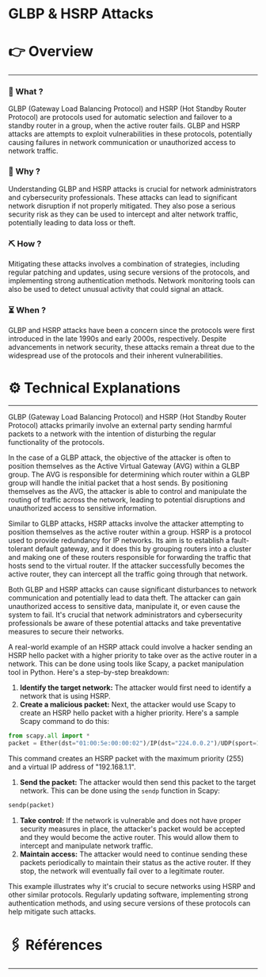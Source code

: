 # GLBP & HSRP Attacks


# 👉 Overview

---

### 👀 What ?

GLBP (Gateway Load Balancing Protocol) and HSRP (Hot Standby Router Protocol) are protocols used for automatic selection and failover to a standby router in a group, when the active router fails. GLBP and HSRP attacks are attempts to exploit vulnerabilities in these protocols, potentially causing failures in network communication or unauthorized access to network traffic.


### 🧐 Why ?

Understanding GLBP and HSRP attacks is crucial for network administrators and cybersecurity professionals. These attacks can lead to significant network disruption if not properly mitigated. They also pose a serious security risk as they can be used to intercept and alter network traffic, potentially leading to data loss or theft.


### ⛏️ How ?

Mitigating these attacks involves a combination of strategies, including regular patching and updates, using secure versions of the protocols, and implementing strong authentication methods. Network monitoring tools can also be used to detect unusual activity that could signal an attack.


### ⏳ When ?

GLBP and HSRP attacks have been a concern since the protocols were first introduced in the late 1990s and early 2000s, respectively. Despite advancements in network security, these attacks remain a threat due to the widespread use of the protocols and their inherent vulnerabilities.


# ⚙️ Technical Explanations

---

GLBP (Gateway Load Balancing Protocol) and HSRP (Hot Standby Router Protocol) attacks primarily involve an external party sending harmful packets to a network with the intention of disturbing the regular functionality of the protocols.

In the case of a GLBP attack, the objective of the attacker is often to position themselves as the Active Virtual Gateway (AVG) within a GLBP group. The AVG is responsible for determining which router within a GLBP group will handle the initial packet that a host sends. By positioning themselves as the AVG, the attacker is able to control and manipulate the routing of traffic across the network, leading to potential disruptions and unauthorized access to sensitive information.

Similar to GLBP attacks, HSRP attacks involve the attacker attempting to position themselves as the active router within a group. HSRP is a protocol used to provide redundancy for IP networks. Its aim is to establish a fault-tolerant default gateway, and it does this by grouping routers into a cluster and making one of these routers responsible for forwarding the traffic that hosts send to the virtual router. If the attacker successfully becomes the active router, they can intercept all the traffic going through that network.

Both GLBP and HSRP attacks can cause significant disturbances to network communication and potentially lead to data theft. The attacker can gain unauthorized access to sensitive data, manipulate it, or even cause the system to fail. It's crucial that network administrators and cybersecurity professionals be aware of these potential attacks and take preventative measures to secure their networks.

A real-world example of an HSRP attack could involve a hacker sending an HSRP hello packet with a higher priority to take over as the active router in a network. This can be done using tools like Scapy, a packet manipulation tool in Python. Here's a step-by-step breakdown:

1. **Identify the target network:** The attacker would first need to identify a network that is using HSRP.
2. **Create a malicious packet:** Next, the attacker would use Scapy to create an HSRP hello packet with a higher priority. Here's a sample Scapy command to do this:

```python
from scapy.all import *
packet = Ether(dst="01:00:5e:00:00:02")/IP(dst="224.0.0.2")/UDP(sport=1985, dport=1985)/HSRP(priority=255, virtualIP="192.168.1.1")

```

This command creates an HSRP packet with the maximum priority (255) and a virtual IP address of "192.168.1.1".

1. **Send the packet:** The attacker would then send this packet to the target network. This can be done using the `sendp` function in Scapy:

```python
sendp(packet)

```

1. **Take control:** If the network is vulnerable and does not have proper security measures in place, the attacker's packet would be accepted and they would become the active router. This would allow them to intercept and manipulate network traffic.
2. **Maintain access:** The attacker would need to continue sending these packets periodically to maintain their status as the active router. If they stop, the network will eventually fail over to a legitimate router.

This example illustrates why it's crucial to secure networks using HSRP and other similar protocols. Regularly updating software, implementing strong authentication methods, and using secure versions of these protocols can help mitigate such attacks.

# 🖇️ Références

---
